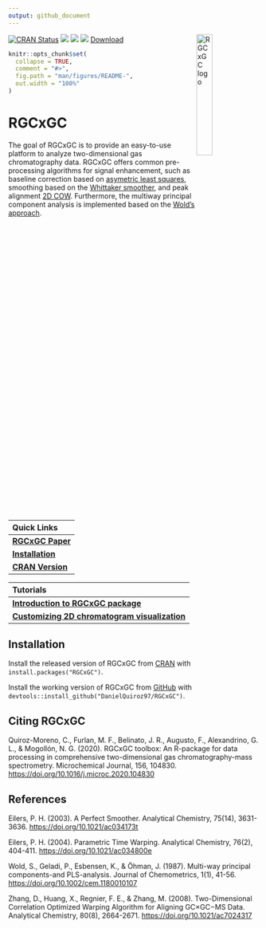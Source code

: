 ```yaml
---
output: github_document
---
```

<!-- Place this tag in your head or just before your close body tag. -->
<script async defer src="https://buttons.github.io/buttons.js"></script>

<img src="vignettes/RGCxGC.png" alt="RGCxGC logo" align="right" width = "25%" height="25%"/>

<!-- README.md is generated from README.Rmd. Please edit that file -->
<!-- badges: start -->
[![CRAN Status](http://www.r-pkg.org/badges/version/RGCxGC?color=yellow)](https://cran.r-project.org/package=RGCxGC)
[![](http://cranlogs.r-pkg.org/badges/grand-total/RGCxGC?color=orange)](https://cran.r-project.org/package=RGCxGC)
[![](http://cranlogs.r-pkg.org/badges/RGCxGC?color=blue)](https://cran.r-project.org/package=RGCxGC)
[![](http://cranlogs.r-pkg.org/badges/last-week/RGCxGC?color=green)](https://cran.r-project.org/package=RGCxGC)
<!-- Place this tag where you want the button to render. -->
<a class="github-button" href="https://github.com/DanielQuiroz97/RGCxGC/archive/master.zip" data-icon="octicon-cloud-download" aria-label="Download DanielQuiroz97/RGCxGC on GitHub">Download</a>
<!-- badges: end -->

```r
knitr::opts_chunk$set(
  collapse = TRUE,
  comment = "#>",
  fig.path = "man/figures/README-",
  out.width = "100%"
)
```

# RGCxGC

The goal of RGCxGC is to provide an easy-to-use platform to analyze
two-dimensional gas chromatography data. RGCxGC offers common pre-processing 
algorithms for signal enhancement, such as baseline correction based on
[asymetric least squares](https://pubs.acs.org/doi/abs/10.1021/ac034800e), 
smoothing based on the [Whittaker smoother](https://pubs.acs.org/doi/abs/10.1021/ac034173t), and
peak alignment [2D COW](https://pubs.acs.org/doi/abs/10.1021/ac7024317). 
Furthermore, the multiway principal component analysis is implemented based
on the [Wold's approach](https://onlinelibrary.wiley.com/doi/abs/10.1002/cem.1180010107).


<!-- Links: start -->
|   Quick Links  |
|:-------|
| [**RGCxGC Paper**](https://www.sciencedirect.com/science/article/abs/pii/S0026265X20304914) |
| [**Installation**](https://github.com/DanielQuiroz97/RGCxGC#Installation) |
| [**CRAN Version**](https://cran.r-project.org/package=RGCxGC) |

|   Tutorials  |
|:-------|
| [**Introduction to RGCxGC package**](https://cran.r-project.org/web/packages/RGCxGC/vignettes/Explanation.html) |
| [**Customizing 2D chromatogram visualization**](https://cran.rstudio.com/web/packages/RGCxGC/vignettes/plotting_chromatograms.html)|

<!-- Links: end -->


## Installation

Install the released version of RGCxGC from [CRAN](https://CRAN.R-project.org) with `install.packages("RGCxGC")`.

Install the working version of RGCxGC from [GitHub](https://github.com) with `devtools::install_github("DanielQuiroz97/RGCxGC")`.

## Citing RGCxGC
Quiroz-Moreno, C., Furlan, M. F., Belinato, J. R., Augusto, F., Alexandrino,
G. L., & Mogollón, N. G. (2020). RGCxGC toolbox: An R-package for data 
processing in comprehensive two-dimensional gas
chromatography-mass spectrometry. Microchemical Journal, 156, 104830.
[https://doi.org/10.1016/j.microc.2020.104830](https://doi.org/10.1016/j.microc.2020.104830)


## References
Eilers, P. H. (2003). A Perfect Smoother. Analytical Chemistry, 75(14),
3631-3636. [https://doi.org/10.1021/ac034173t](https://doi.org/10.1021/ac034173t)

Eilers, P. H. (2004). Parametric Time Warping. Analytical Chemistry, 76(2),
404-411. [https://doi.org/10.1021/ac034800e](https://doi.org/10.1021/ac034800e)

Wold, S., Geladi, P., Esbensen, K., & Öhman, J. (1987).
Multi-way principal components-and PLS-analysis. Journal of Chemometrics, 1(1),
41-56. [https://doi.org/10.1002/cem.1180010107](https://doi.org/10.1002/cem.1180010107)

Zhang, D., Huang, X., Regnier, F. E., & Zhang, M. (2008). Two-Dimensional
Correlation Optimized Warping Algorithm for Aligning GC×GC−MS Data.
Analytical Chemistry, 80(8), 2664-2671. 
[https://doi.org/10.1021/ac7024317]([https://doi.org/10.1021/ac7024317])
